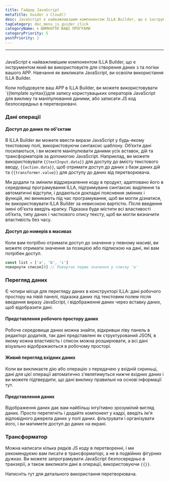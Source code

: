 ```yaml
---
title: Гайдер JavaScript
metaTitle: Guider з Cloud()
desc: JavaScript є найважливішим компонентом ILLA Builder, що є інструментом, який ви використовуєте для створення даних з та логіки вашого APP
tagCategory: doc_menu_js_guider_click
categoryName: 🌀 ВИМКНУТИ ВАШІ ПРОГРАМИ
categoryPriority: 5
postPriority: 1
---
```


* * *

## <h2 hidden>JavaScript Guider</h2>

JavaScript є найважливішим компонентом ILLA Builder, що є інструментом який ви використовуєте для створення даних з та логіки вашого APP. Навчання як викликати JavaScript, ви освоїли використання ILLA Builder.

Коли побудовуєте ваш APP в ILLA Builder, ви можете використовувати \`{{template syntax}}для запису користувацьких операторів JavaScript для виклику та маніпулювання даними, або записати JS код безпосередньо в перетворювачі.

### Дані операції

#### Доступ до даних по об'єктам

В ILLA Builder ви можете ввести вирази JavaScript у будь-якому текстовому полі, використовуючи синтаксис шаблону. Об’єкти дані посилаються, і ви можете маніпулювати даними усіх вставок, дій та трансформаторів за допомогою JavaScript. Наприклад, ви можете використовувати `{{textInput.data}}` для доступу до вмісту текстового вводу, `{{action.data}}`, щоб отримати доступ до даних з бази даних дій та `{{transformer.value}}` для доступу до даних від перетворювача.

Ми додали та змінили віддзеркалення коду в продукт, адаптовано його в середовищі програмування ILLA, підтримуване синтаксис виділення та автоматичні відступи, і додаються докладні пояснення змінних і функцій, які виникають під час програмування, щоб ви могли дізнатися, як використовувати ILLA Builder за невисокою вартістю. Після введення імені об'єкта введіть крапку. Підказка буде містити всі властивості об’єкта, типу даних і часткового опису тексту, щоб ви могли визначити властивість без часу.

#### Доступ до номерів в масивах

Коли вам потрібно отримати доступ до значення у певному масиві, ви можете отримати значення за позицією або підпискою на дані, які вам потрібен доступ.

```javascript
const list = ['a', 'b', 'c']
повернути список[0] // Повертає перше значення у списку 'a'
```

### Перегляд даних

Є чотири місця для перегляду даних в конструкторі ILLA: дані робочого простору на лівій панелі, підказка даних під текстовим полем після введення виразу JavaScript, і відображення даних через вставку даних, щоб відобразити дані.

#### Представлення робочого простору даних

Робоче середовище даних можна знайти, відкривши ліву панель в редакторі додатків, так дані представлені як структурований JSON, в якому кожна властивість і список можна розширювати, а всі дані візуально відображаються в робочому просторі.

[//]: # "[图片]"

#### Живий перегляд вхідних даних

Коли ви викликаєте дію або операцію з передачею у вхідній скриньці, дані для цієї операції автоматично з'являтимуться нижче вхідних даних і ви можете підтвердити, що дані виклику правильні на основі інформації тут.

[//]: # "[图片]"

#### Представлення даних

Відображення даних дає вам найбільш інтуїтивно зрозумілий вигляд даних. Просто перетягніть і додайте компонент у кадрі, введіть ім'я відповідного джерела даних у полі даних. фільтрувати і організувати його, і ви матимете доступ до даних на екрані.

[//]: # "[图片]"

### Трансформатор

Можна написати кілька рядків JS коду в перетворенні, і ми рекомендуємо вам писати в трансформаторі, а не в подвійних фігурних дужках. Ви можете запрограмувати JavaScript безпосередньо в транзерії, а також викликати дані в операції, використовуючи `{{}}`.

Натисніть тут для детального використання перетворювача.
